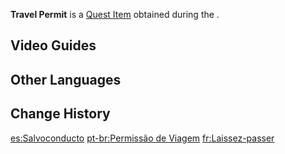 {{Item Infobox
|id           = 100917
|image        = Item Quest Letter.png
|type         = Quest Items
|memento      = Yes
|description  = A special Travel Permit that allows travel throughout Inazuma. With this in hand, you can now freely enter and leave Ritou...
|source1      = [[Chisato's Letter]]
}}
'''Travel Permit''' is a [[Quest Item]] obtained during the {{Quest|Chisato's Letter}}.

==Video Guides==
{{EVT
|video1   = https://youtu.be/O5YQ-gi0rz4
|caption1 = Item Guide
}}

==Other Languages==
{{Other Languages
|default_hidden = 1
|en      = Travel Permit
|zhs     = 通行凭证
|zhs_rm  = Tōngxíng Píngzhèng
|zht     = 通行憑證
|zht_rm  = Tōngxíng Píngzhèng
|ja      = 通行証
|ja_rm   = Tsuukoushou
|ko      = 통행증
|es      = Salvoconducto
|fr      = Laissez-passer
|ru      = Подорожная грамота
|th      = Travel Permit
|vi      = Giấy Thông Hành
|de      = Reiseerlaubnis
|id      = Surat Jalan
|pt      = Permissão de Viagem
|tr      = Seyahat İzni
|it      = Permesso di viaggio
}}

==Change History==
{{Change History|2.0}}

[[es:Salvoconducto]]
[[pt-br:Permissão de Viagem]]
[[fr:Laissez-passer]]